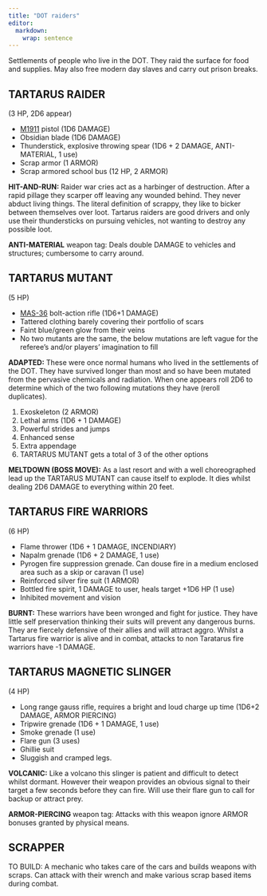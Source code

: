 ```yaml
---
title: "DOT raiders"
editor: 
  markdown: 
    wrap: sentence
---
```


Settlements of people who live in the DOT. They raid the surface for food and supplies. May also free modern day slaves and carry out prison breaks.

## TARTARUS RAIDER {#raider}

(3 HP, 2D6 appear)

- [M1911](https://en.wikipedia.org/wiki/M1911_pistol) pistol (1D6 DAMAGE)
- Obsidian blade (1D6 DAMAGE)
- Thunderstick, explosive throwing spear (1D6 + 2 DAMAGE, ANTI-MATERIAL, 1 use)
- Scrap armor (1 ARMOR)
- Scrap armored school bus (12 HP, 2 ARMOR)

__HIT-AND-RUN:__ Raider war cries act as a harbinger of destruction. After a rapid pillage they scarper off leaving any wounded behind. They never abduct living things. The literal definition of scrappy, they like to bicker between themselves over loot. Tartarus raiders are good drivers and only use their thundersticks on pursuing vehicles, not wanting to destroy any possible loot.

__ANTI-MATERIAL__ weapon tag: Deals double DAMAGE to vehicles and structures; cumbersome to carry around.

## TARTARUS MUTANT {#tartarus_ghoul}

(5 HP)

- [MAS-36](https://en.wikipedia.org/wiki/MAS-36_rifle) bolt-action rifle (1D6+1 DAMAGE)
- Tattered clothing barely covering their portfolio of scars
- Faint blue/green glow from their veins
- No two mutants are the same, the below mutations are left vague for the referee's and/or players' imagination to fill

__ADAPTED:__ These were once normal humans who lived in the settlements of the DOT. They have survived longer than most and so have been mutated from the pervasive chemicals and radiation. When one appears roll 2D6 to determine which of the two following mutations they have (reroll duplicates).

1. Exoskeleton (2 ARMOR)
2. Lethal arms (1D6 + 1 DAMAGE)
3. Powerful strides and jumps
4. Enhanced sense
5. Extra appendage
6. TARTARUS MUTANT gets a total of 3 of the other options

__MELTDOWN (BOSS MOVE):__ As a last resort and with a well choreographed lead up the TARTARUS MUTANT can cause itself to explode. It dies whilst dealing 2D6 DAMAGE to everything within 20 feet.

## TARTARUS FIRE WARRIORS {#fire_warrior}

(6 HP)

- Flame thrower (1D6 + 1 DAMAGE, INCENDIARY)
- Napalm grenade (1D6 + 2 DAMAGE, 1 use)
- Pyrogen fire suppression grenade. Can douse fire in a medium enclosed area such as a skip or caravan  (1 use)
- Reinforced silver fire suit (1 ARMOR)
- Bottled fire spirit, 1 DAMAGE to user, heals target +1D6 HP (1 use)
- Inhibited movement and vision

__BURNT:__ These warriors have been wronged and fight for justice. They have little self preservation thinking their suits will prevent any dangerous burns. They are fiercely defensive of their allies and will attract aggro. Whilst a Tartarus fire warrior is alive and in combat, attacks to non Taratarus fire warriors have -1 DAMAGE.

## TARTARUS MAGNETIC SLINGER {#magnetic_slinger}

(4 HP)

- Long range gauss rifle, requires a bright and loud charge up time (1D6+2 DAMAGE, ARMOR PIERCING)
- Tripwire grenade (1D6 + 1 DAMAGE, 1 use)
- Smoke grenade (1 use)
- Flare gun (3 uses)
- Ghillie suit
- Sluggish and cramped legs.

__VOLCANIC:__ Like a volcano this slinger is patient and difficult to detect whilst dormant. However their weapon provides an obvious signal to their target a few seconds before they can fire. Will use their flare gun to call for backup or attract prey.

__ARMOR-PIERCING__ weapon tag: Attacks with this weapon ignore ARMOR bonuses granted by physical means.

## SCRAPPER {#scrapper}

TO BUILD: A mechanic who takes care of the cars and builds weapons with scraps. Can attack with their wrench and make various scrap based items during combat.